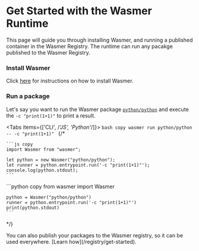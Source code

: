 
# Get Started with the Wasmer Runtime

This page will guide you through installing Wasmer, and running a published container in the Wasmer Registry.
The runtime can run any pacakge published to the Wasmer Registry.

<Steps>
 
### Install Wasmer
 
Click [here](/install) for instructions on how to install Wasmer.

### Run a package

Let's say you want to run the Wasmer package [`python/python`](https://wasmer.io/python/python) and execute the `-c "print(1+1)"` to print a result.

<Tabs items={['CLI', /*'JS', 'Python'*/]}>
  <Tab>
    ```bash copy
    wasmer run python/python -- -c "print(1+1)"
    ```
  </Tab>
{/* 
  <Tab>

    ```js copy
    import Wasmer from "wasmer";

    let python = new Wasmer("python/python");
    let runner = python.entrypoint.run('-c "print(1+1)"');
    console.log(python.stdout);
    ```

  </Tab>

  <Tab>
    ```python copy
    from wasmer import Wasmer

    python = Wasmer("python/python")
    runner = python.entrypoint.run('-c "print(1+1)"')
    print(python.stdout)
    ```

  </Tab> */}
</Tabs>

</Steps>

<Callout type="info" emoji="ℹ️">
  You can also publish your packages to the Wasmer registry, so it can be used
  everywhere. [Learn how](/registry/get-started).
</Callout>
